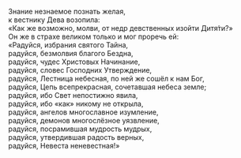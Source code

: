 Знание незнаемое познать желая,  
к вестнику Дева возопила:  
«Как же возможно, молви, от недр девственных изойти Дитя́ти?»  
Он же в страхе великом только и мог проречь ей:  
«Радуйся, избрания святого Тайна,  
радуйся, безмолвия благого Бездна,  
радуйся, чудес Христовых Начинание,  
радуйся, словес Господних Утверждение,  
радуйся, Лестница небесная, по ней же сошёл к нам Бог,  
радуйся, Цепь всепрекрасная, сочетавшая небеса земле;  
радуйся, ибо Свет непостижно явила,  
радуйся, ибо «как» никому не открыла,  
радуйся, ангелов многославное изумление,  
радуйся, демонов многослёзное уязвление,  
радуйся, посрамившая мудрость мудрых,  
радуйся, утвердившая радость верных,  
радуйся, Невеста неневестная!»
